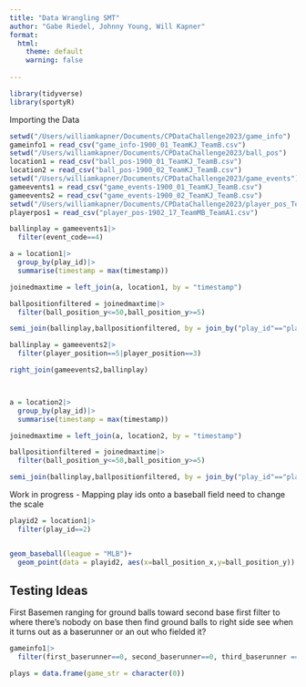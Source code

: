 ```yaml
---
title: "Data Wrangling SMT"
author: "Gabe Riedel, Johnny Young, Will Kapner"
format:
  html:
    theme: default
    warning: false
    
---
```


```r
library(tidyverse)
library(sportyR)
```



Importing the Data
```r
setwd("/Users/williamkapner/Documents/CPDataChallenge2023/game_info")
gameinfo1 = read_csv("game_info-1900_01_TeamKJ_TeamB.csv")
setwd("/Users/williamkapner/Documents/CPDataChallenge2023/ball_pos")
location1 = read_csv("ball_pos-1900_01_TeamKJ_TeamB.csv")
location2 = read_csv("ball_pos-1900_02_TeamKJ_TeamB.csv")
setwd("/Users/williamkapner/Documents/CPDataChallenge2023/game_events")
gameevents1 = read_csv("game_events-1900_01_TeamKJ_TeamB.csv")
gameevents2 = read_csv("game_events-1900_02_TeamKJ_TeamB.csv")
setwd("/Users/williamkapner/Documents/CPDataChallenge2023/player_pos_TeamA1")
playerpos1 = read_csv("player_pos-1902_17_TeamMB_TeamA1.csv")
```
```r
ballinplay = gameevents1|>
  filter(event_code==4)

a = location1|>
  group_by(play_id)|>
  summarise(timestamp = max(timestamp))

joinedmaxtime = left_join(a, location1, by = "timestamp")

ballpositionfiltered = joinedmaxtime|>
  filter(ball_position_y<=50,ball_position_y>=5)

semi_join(ballinplay,ballpositionfiltered, by = join_by("play_id"=="play_id.x"))


```
```r
ballinplay = gameevents2|>
  filter(player_position==5|player_position==3)

right_join(gameevents2,ballinplay)



a = location2|>
  group_by(play_id)|>
  summarise(timestamp = max(timestamp))

joinedmaxtime = left_join(a, location2, by = "timestamp")

ballpositionfiltered = joinedmaxtime|>
  filter(ball_position_y<=50,ball_position_y>=5)

semi_join(ballinplay,ballpositionfiltered, by = join_by("play_id"=="play_id.x"))
```


Work in progress - Mapping play ids onto a baseball field
need to change the scale
```r
playid2 = location1|>
  filter(play_id==2)


geom_baseball(league = "MLB")+
  geom_point(data = playid2, aes(x=ball_position_x,y=ball_position_y))

```


## Testing Ideas
First Basemen ranging for ground balls toward second base
first filter to where there's nobody on base
then find ground balls to right side
see when it turns out as a baserunner or an out
who fielded it?
```r
gameinfo1|>
  filter(first_baserunner==0, second_baserunner==0, third_baserunner == 0)

plays = data.frame(game_str = character(0))
```

